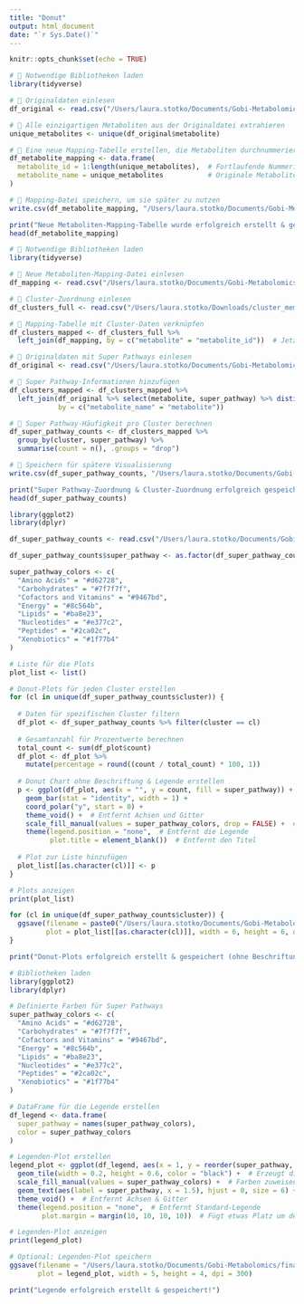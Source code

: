 ```yaml
---
title: "Donut"
output: html_document
date: "`r Sys.Date()`"
---
```


```r
knitr::opts_chunk$set(echo = TRUE)
```

```r
# 📌 Notwendige Bibliotheken laden
library(tidyverse)

# 📌 Originaldaten einlesen
df_original <- read.csv("/Users/laura.stotko/Documents/Gobi-Metabolomics/data/processed/clustering_input.csv", stringsAsFactors = FALSE)

# 📌 Alle einzigartigen Metaboliten aus der Originaldatei extrahieren
unique_metabolites <- unique(df_original$metabolite)

# 📌 Eine neue Mapping-Tabelle erstellen, die Metaboliten durchnummeriert
df_metabolite_mapping <- data.frame(
  metabolite_id = 1:length(unique_metabolites),  # Fortlaufende Nummerierung
  metabolite_name = unique_metabolites           # Originale Metabolitennamen
)

# 📌 Mapping-Datei speichern, um sie später zu nutzen
write.csv(df_metabolite_mapping, "/Users/laura.stotko/Documents/Gobi-Metabolomics/metabolite_mapping_new.csv", row.names = FALSE)

print("Neue Metaboliten-Mapping-Tabelle wurde erfolgreich erstellt & gespeichert!")
head(df_metabolite_mapping)

```

```r

# 📌 Notwendige Bibliotheken laden
library(tidyverse)

# 📌 Neue Metaboliten-Mapping-Datei einlesen
df_mapping <- read.csv("/Users/laura.stotko/Documents/Gobi-Metabolomics/metabolite_mapping_new.csv", stringsAsFactors = FALSE)

# 📌 Cluster-Zuordnung einlesen
df_clusters_full <- read.csv("/Users/laura.stotko/Downloads/cluster_membership_results.csv", stringsAsFactors = FALSE)

# 📌 Mapping-Tabelle mit Cluster-Daten verknüpfen
df_clusters_mapped <- df_clusters_full %>%
  left_join(df_mapping, by = c("metabolite" = "metabolite_id"))  # Jetzt mit der numerischen ID verknüpfen

# 📌 Originaldaten mit Super Pathways einlesen
df_original <- read.csv("/Users/laura.stotko/Documents/Gobi-Metabolomics/data/processed/clustering_input.csv", stringsAsFactors = FALSE)

# 📌 Super Pathway-Informationen hinzufügen
df_clusters_mapped <- df_clusters_mapped %>%
  left_join(df_original %>% select(metabolite, super_pathway) %>% distinct(),
            by = c("metabolite_name" = "metabolite"))

# 📌 Super Pathway-Häufigkeit pro Cluster berechnen
df_super_pathway_counts <- df_clusters_mapped %>%
  group_by(cluster, super_pathway) %>%
  summarise(count = n(), .groups = "drop")

# 📌 Speichern für spätere Visualisierung
write.csv(df_super_pathway_counts, "/Users/laura.stotko/Documents/Gobi-Metabolomics/super_pathway_counts.csv", row.names = FALSE)

print("Super Pathway-Zuordnung & Cluster-Zuordnung erfolgreich gespeichert!")
head(df_super_pathway_counts)

```

```r
library(ggplot2)
library(dplyr)

df_super_pathway_counts <- read.csv("/Users/laura.stotko/Documents/Gobi-Metabolomics/super_pathway_counts.csv", stringsAsFactors = FALSE)

df_super_pathway_counts$super_pathway <- as.factor(df_super_pathway_counts$super_pathway)

super_pathway_colors <- c(
  "Amino Acids" = "#d62728",
  "Carbohydrates" = "#7f7f7f",
  "Cofactors and Vitamins" = "#9467bd",
  "Energy" = "#8c564b",
  "Lipids" = "#ba8e23",
  "Nucleotides" = "#e377c2",
  "Peptides" = "#2ca02c",
  "Xenobiotics" = "#1f77b4"
)

# Liste für die Plots
plot_list <- list()

# Donut-Plots für jeden Cluster erstellen
for (cl in unique(df_super_pathway_counts$cluster)) {
  
  # Daten für spezifischen Cluster filtern
  df_plot <- df_super_pathway_counts %>% filter(cluster == cl)
  
  # Gesamtanzahl für Prozentwerte berechnen
  total_count <- sum(df_plot$count)
  df_plot <- df_plot %>%
    mutate(percentage = round((count / total_count) * 100, 1))
  
  # Donut Chart ohne Beschriftung & Legende erstellen
  p <- ggplot(df_plot, aes(x = "", y = count, fill = super_pathway)) +
    geom_bar(stat = "identity", width = 1) +
    coord_polar("y", start = 0) +
    theme_void() +  # Entfernt Achsen und Gitter
    scale_fill_manual(values = super_pathway_colors, drop = FALSE) +  # Farben zuweisen
    theme(legend.position = "none",  # Entfernt die Legende
          plot.title = element_blank())  # Entfernt den Titel
  
  # Plot zur Liste hinzufügen
  plot_list[[as.character(cl)]] <- p
}

# Plots anzeigen
print(plot_list)

for (cl in unique(df_super_pathway_counts$cluster)) {
  ggsave(filename = paste0("/Users/laura.stotko/Documents/Gobi-Metabolomics/Plots/donut_cluster_", cl, ".png"),
         plot = plot_list[[as.character(cl)]], width = 6, height = 6, dpi = 300)
}

print("Donut-Plots erfolgreich erstellt & gespeichert (ohne Beschriftungen & Legenden)!")

```

```r
# Bibliotheken laden
library(ggplot2)
library(dplyr)

# Definierte Farben für Super Pathways
super_pathway_colors <- c(
  "Amino Acids" = "#d62728",
  "Carbohydrates" = "#7f7f7f",
  "Cofactors and Vitamins" = "#9467bd",
  "Energy" = "#8c564b",
  "Lipids" = "#ba8e23",
  "Nucleotides" = "#e377c2",
  "Peptides" = "#2ca02c",
  "Xenobiotics" = "#1f77b4"
)

# DataFrame für die Legende erstellen
df_legend <- data.frame(
  super_pathway = names(super_pathway_colors),
  color = super_pathway_colors
)

# Legenden-Plot erstellen
legend_plot <- ggplot(df_legend, aes(x = 1, y = reorder(super_pathway, desc(super_pathway)), fill = super_pathway)) +
  geom_tile(width = 0.2, height = 0.6, color = "black") +  # Erzeugt die farbigen Quadrate mit schwarzem Rand
  scale_fill_manual(values = super_pathway_colors) +  # Farben zuweisen
  geom_text(aes(label = super_pathway, x = 1.5), hjust = 0, size = 6) +  # Text rechts neben den Quadraten
  theme_void() +  # Entfernt Achsen & Gitter
  theme(legend.position = "none",  # Entfernt Standard-Legende
        plot.margin = margin(10, 10, 10, 10))  # Fügt etwas Platz um den Plot hinzu

# Legenden-Plot anzeigen
print(legend_plot)

# Optional: Legenden-Plot speichern
ggsave(filename = "/Users/laura.stotko/Documents/Gobi-Metabolomics/final_Cluster/super_pathway_legend.png",
       plot = legend_plot, width = 5, height = 4, dpi = 300)

print("Legende erfolgreich erstellt & gespeichert!")


```